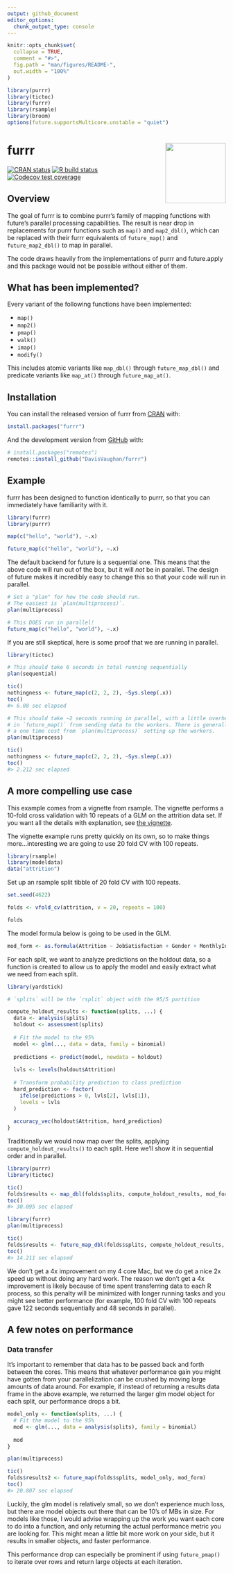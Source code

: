 ```yaml
---
output: github_document
editor_options: 
  chunk_output_type: console
---
```


<!-- README.md is generated from README.Rmd. Please edit that file -->

```r
knitr::opts_chunk$set(
  collapse = TRUE,
  comment = "#>",
  fig.path = "man/figures/README-",
  out.width = "100%"
)
```

```r
library(purrr)
library(tictoc)
library(furrr)
library(rsample)
library(broom)
options(future.supportsMulticore.unstable = "quiet")
```

# furrr <a href='https://davisvaughan.github.io/furrr/'><img src='man/figures/logo.png' align="right" height="139" /></a>

<!-- badges: start -->
[![CRAN status](https://www.r-pkg.org/badges/version/furrr)](https://cran.r-project.org/package=furrr)
[![R build status](https://github.com/DavisVaughan/furrr/workflows/R-CMD-check/badge.svg)](https://github.com/DavisVaughan/furrr/actions)
[![Codecov test coverage](https://codecov.io/gh/DavisVaughan/furrr/branch/master/graph/badge.svg)](https://codecov.io/gh/DavisVaughan/furrr?branch=master)
<!-- badges: end -->

## Overview

The goal of furrr is to combine purrr's family of mapping functions with future's parallel processing capabilities. The result is near drop in replacements for purrr functions such as `map()` and `map2_dbl()`, which can be replaced with their furrr equivalents of `future_map()` and `future_map2_dbl()` to map in parallel.

The code draws heavily from the implementations of purrr and future.apply and this package would not be possible without either of them.

## What has been implemented?

Every variant of the following functions have been implemented:

- `map()`
- `map2()`
- `pmap()`
- `walk()`
- `imap()`
- `modify()`

This includes atomic variants like `map_dbl()` through `future_map_dbl()` and predicate variants like `map_at()` through `future_map_at()`.

## Installation

You can install the released version of furrr from [CRAN](https://CRAN.R-project.org) with:

``` r
install.packages("furrr")
```

And the development version from [GitHub](https://github.com/) with:

``` r
# install.packages("remotes")
remotes::install_github("DavisVaughan/furrr")
```

## Example

furrr has been designed to function identically to purrr, so that you can immediately have familiarity with it.

```r
library(furrr)
library(purrr)

map(c("hello", "world"), ~.x)

future_map(c("hello", "world"), ~.x)
```

The default backend for future is a sequential one. This means that the above code will run out of the box, but it will _not_ be in parallel. The design of future makes it incredibly easy to change this so that your code will run in parallel.

```r
# Set a "plan" for how the code should run.
# The easiest is `plan(multiprocess)`.
plan(multiprocess)

# This DOES run in parallel!
future_map(c("hello", "world"), ~.x)
```

If you are still skeptical, here is some proof that we are running in parallel.

```r
library(tictoc)

# This should take 6 seconds in total running sequentially
plan(sequential)

tic()
nothingness <- future_map(c(2, 2, 2), ~Sys.sleep(.x))
toc()
#> 6.08 sec elapsed
```

```r
# This should take ~2 seconds running in parallel, with a little overhead
# in `future_map()` from sending data to the workers. There is generally also
# a one time cost from `plan(multiprocess)` setting up the workers.
plan(multiprocess)

tic()
nothingness <- future_map(c(2, 2, 2), ~Sys.sleep(.x))
toc()
#> 2.212 sec elapsed
```

## A more compelling use case

This example comes from a vignette from rsample. The vignette performs a 10-fold cross validation with 10 repeats of a GLM on the attrition data set. If you want all the details with explanation, see [the vignette](https://rsample.tidymodels.org/articles/Working_with_rsets.html).

The vignette example runs pretty quickly on its own, so to make things more...interesting we are going to use 20 fold CV with 100 repeats.

```r
library(rsample)
library(modeldata)
data("attrition")
```

Set up an rsample split tibble of 20 fold CV with 100 repeats.

```r
set.seed(4622)

folds <- vfold_cv(attrition, v = 20, repeats = 100)

folds
```

The model formula below is going to be used in the GLM.

```r
mod_form <- as.formula(Attrition ~ JobSatisfaction + Gender + MonthlyIncome)
```

For each split, we want to analyze predictions on the holdout data, so a function is created to allow us to apply the model and easily extract what we need from each split.

```r
library(yardstick)

# `splits` will be the `rsplit` object with the 95/5 partition

compute_holdout_results <- function(splits, ...) {
  data <- analysis(splits)
  holdout <- assessment(splits)
  
  # Fit the model to the 95%
  model <- glm(..., data = data, family = binomial)
  
  predictions <- predict(model, newdata = holdout)
  
  lvls <- levels(holdout$Attrition)
  
  # Transform probability prediction to class prediction
  hard_prediction <- factor(
    ifelse(predictions > 0, lvls[2], lvls[1]),
    levels = lvls
  )
  
  accuracy_vec(holdout$Attrition, hard_prediction)
}
```

Traditionally we would now map over the splits, applying `compute_holdout_results()` to each split. Here we'll show it in sequential order and in parallel.

```r
library(purrr)
library(tictoc)

tic()
folds$results <- map_dbl(folds$splits, compute_holdout_results, mod_form)
toc()
#> 30.095 sec elapsed
```

```r
library(furrr)
plan(multiprocess)

tic()
folds$results <- future_map_dbl(folds$splits, compute_holdout_results, mod_form)
toc()
#> 14.211 sec elapsed
```

We don't get a 4x improvement on my 4 core Mac, but we do get a nice 2x speed up without doing any hard work. The reason we don't get a 4x improvement is likely because of time spent transferring data to each R process, so this penalty will be minimized with longer running tasks and you might see better performance (for example, 100 fold CV with 100 repeats gave 122 seconds sequentially and 48 seconds in parallel).

## A few notes on performance

### Data transfer

It's important to remember that data has to be passed back and forth between the cores. This means that whatever performance gain you might have gotten from your parallelization can be crushed by moving large amounts of data around. For example, if instead of returning a results data frame in the above example, we returned the larger glm model object for each split, our performance drops a bit.

```r
model_only <- function(splits, ...) {
  # Fit the model to the 95%
  mod <- glm(..., data = analysis(splits), family = binomial)
  
  mod
}

plan(multiprocess)

tic()
folds$results2 <- future_map(folds$splits, model_only, mod_form)
toc()
#> 20.807 sec elapsed
```

Luckily, the glm model is relatively small, so we don't experience much loss, but there are model objects out there that can be 10's of MBs in size. For models like those, I would advise wrapping up the work you want each core to do into a function, and only returning the actual performance metric you are looking for. This might mean a little bit more work on your side, but it results in smaller objects, and faster performance.

This performance drop can especially be prominent if using `future_pmap()` to iterate over rows and return large objects at each iteration.
